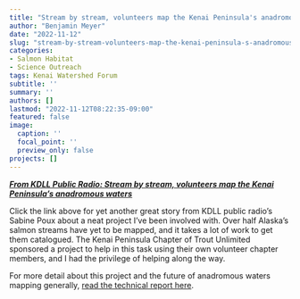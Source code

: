 ```yaml
---
title: "Stream by stream, volunteers map the Kenai Peninsula's anadromous waters"
author: "Benjamin Meyer"
date: "2022-11-12"
slug: "stream-by-stream-volunteers-map-the-kenai-peninsula-s-anadromous-waters"
categories:
- Salmon Habitat
- Science Outreach
tags: Kenai Watershed Forum
subtitle: ''
summary: ''
authors: []
lastmod: "2022-11-12T08:22:35-09:00"
featured: false
image:
  caption: ''
  focal_point: ''
  preview_only: false
projects: []
---
```


[***From KDLL Public Radio: Stream by stream, volunteers map the Kenai Peninsula's anadromous waters***](https://www.kdll.org/local-news/2022-09-02/stream-by-stream-volunteers-map-the-kenai-peninsulas-anadromous-waters)

Click the link above for yet another great story from KDLL public radio's Sabine Poux about a neat project I've been involved with. Over half Alaska's salmon streams have yet to be mapped, and it takes a lot of work to get them catalogued. The Kenai Peninsula Chapter of Trout Unlimited sponsored a project to help in this task using their own volunteer chapter members, and I had the privilege of helping along the way.

For more detail about this project and the future of anadromous waters mapping generally, [read the technical report here](https://bookdown.org/kwfwqx/tu_awc_expansion/).
